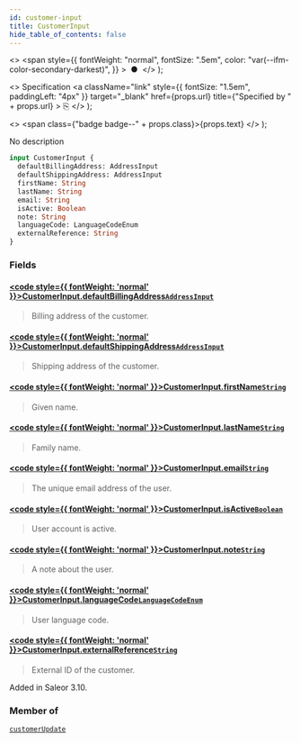 ```yaml
---
id: customer-input
title: CustomerInput
hide_table_of_contents: false
---
```


  <>
    <span
      style={{
        fontWeight: "normal",
        fontSize: ".5em",
        color: "var(--ifm-color-secondary-darkest)",
      }}
    >
      &nbsp;●&nbsp;
    </span>
  </>
);

  <>
    Specification
    <a
      className="link"
      style={{ fontSize: "1.5em", paddingLeft: "4px" }}
      target="\_blank"
      href={props.url}
      title={"Specified by " + props.url}
    >
      ⎘
    </a>
  </>
);

  <>
    <span class={"badge badge--" + props.class}>{props.text}</span>
  </>
);

No description

```graphql
input CustomerInput {
  defaultBillingAddress: AddressInput
  defaultShippingAddress: AddressInput
  firstName: String
  lastName: String
  email: String
  isActive: Boolean
  note: String
  languageCode: LanguageCodeEnum
  externalReference: String
}
```

### Fields

#### [<code style={{ fontWeight: 'normal' }}>CustomerInput.<b>defaultBillingAddress</b></code>](#)<Bullet />[`AddressInput`](../../api-reference/inputs/address-input) <Badge class="secondary" text="input"/>

> Billing address of the customer.

#### [<code style={{ fontWeight: 'normal' }}>CustomerInput.<b>defaultShippingAddress</b></code>](#)<Bullet />[`AddressInput`](../../api-reference/inputs/address-input) <Badge class="secondary" text="input"/>

> Shipping address of the customer.

#### [<code style={{ fontWeight: 'normal' }}>CustomerInput.<b>firstName</b></code>](#)<Bullet />[`String`](../../api-reference/scalars/string) <Badge class="secondary" text="scalar"/>

> Given name.

#### [<code style={{ fontWeight: 'normal' }}>CustomerInput.<b>lastName</b></code>](#)<Bullet />[`String`](../../api-reference/scalars/string) <Badge class="secondary" text="scalar"/>

> Family name.

#### [<code style={{ fontWeight: 'normal' }}>CustomerInput.<b>email</b></code>](#)<Bullet />[`String`](../../api-reference/scalars/string) <Badge class="secondary" text="scalar"/>

> The unique email address of the user.

#### [<code style={{ fontWeight: 'normal' }}>CustomerInput.<b>isActive</b></code>](#)<Bullet />[`Boolean`](../../api-reference/scalars/boolean) <Badge class="secondary" text="scalar"/>

> User account is active.

#### [<code style={{ fontWeight: 'normal' }}>CustomerInput.<b>note</b></code>](#)<Bullet />[`String`](../../api-reference/scalars/string) <Badge class="secondary" text="scalar"/>

> A note about the user.

#### [<code style={{ fontWeight: 'normal' }}>CustomerInput.<b>languageCode</b></code>](#)<Bullet />[`LanguageCodeEnum`](../../api-reference/enums/language-code-enum) <Badge class="secondary" text="enum"/>

> User language code.

#### [<code style={{ fontWeight: 'normal' }}>CustomerInput.<b>externalReference</b></code>](#)<Bullet />[`String`](../../api-reference/scalars/string) <Badge class="secondary" text="scalar"/>

> External ID of the customer.

Added in Saleor 3.10.

>

### Member of

[`customerUpdate`](../../api-reference/mutations/customer-update) <Badge class="secondary" text="mutation"/>
